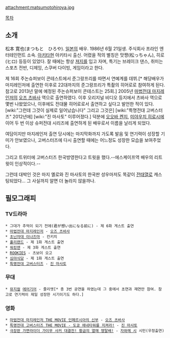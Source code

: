 attachment:matsumotohiroya.jpg

[[목차]]

== 소개 ==
松本 寛也(まつもと　ひろや). [[일본]]의 배우. 1986년 6월 21일생. 주식회사 프라인 엔터테인먼트 소속. [[아키타]]현 아키타시 출신. 어렸을 적의 별칭은 맛쨩(松っちゃん), 히로(ヒロ) 등등이 있었다. 잘 때에는 항상 [[져지]]를 입고 자며, 특기는 브레이크 댄스, 취미는 스포츠 전반, 디제잉, 스쿠버 다이빙, 게임이라고 한다.

제 16회 주논슈퍼보이 콘테스트에서 준그랑프리를 따면서 연예계를 데뷔.[* 해당배우가 마지레인저에 출연한 이후로 22대까지의 준그랑프리가 특촬의 히어로로 참여하게 된다. 참고로 2013년 말에 예정된 주논슈퍼보이 콘테스트는 25회.] 
2005년 [[마법전대 마지레인저]]의 [[오즈 츠바사]] 역으로 출연하였다.
이후 오리지널 비디오 등지에서 츠바사 역으로 몇번 나왔었으나, 이후에도 전대물 히어로로서 출연하고 싶다고 발언한 적이 있다. [wiki:"그런데 그것이 실제로 일어났습니다" 그리고 그것은] [wiki:"특명전대 고버스터즈" 2012년에] [wiki:"진 마사토" 이루어졌다.] 덕분에 [[오오바 켄지]], [[미야우치 히로시]]에 이어 두 번 이상 슈퍼전대 시리즈에 출연하게 된 배우로서 이름을 날리게 되었다.

여담이지만 마지레인저 출연 당시에는 마지막화까지 가도록 발음 및 연기력이 성장할 기미가 안보였으나, 고버스터즈에 다시 출연할 때에는 어느정도 성장한 모습을 보여주었다.

그리고 트위터에 고버스터즈 한국방영한다고 트윗을 했다.--에스케이프역 배우의 리트윗이 인상적이다.--

그런데 대박인 것은 마지 옐로와 진 마사토의 한국판 성우마저도 똑같이 [[전태열]]로 캐스팅되었다... 그 사실까지 알면 더 놀라지 않을까나.
 
== 필모그래피 ==
=== TV드라마 ===
 * 그대가 추억이 되기 전에(君が想い出になる前に) - 제 6화 게스트 출연
 * [[마법전대 마지레인저]] - [[오즈 츠바사]]
 * [[초닌자대 이나즈마]] - 칸키치
 * [[홀리랜드]] - 제 1화 게스트 출연
 * [[워킹맨]] - 제 3화 게스트 출연
 * [[ROOKIES]] - 츠보이 오고
 * [[심야식당]] - 제 1화 게스트 출연
 * [[특명전대 고버스터즈]] - [[진 마사토]]

=== 무대 ===
 * [[뮤지컬]] [[에어기어]] - 줄리엣[* 총 3번 공연을 하였는데 그 중에서 초연과 재연만 참여. 참고로 연기력이 제일 성장한 시기이기도 하다.]

=== 영화 ===
 * [[마법전대 마지레인저 THE MOVIE 인페르시아의 신부]] - [[오즈 츠바사]]
 * [[특명전대 고버스터즈 THE MOVIE - 도쿄 에네타워를 지켜라!]] - [[진 마사토]]
 * [[극장판 가면라이더 가이무 사커 대결전! 황금의 열매 쟁탈배!]] - [[자와메 시]] 시민(우정출연)
